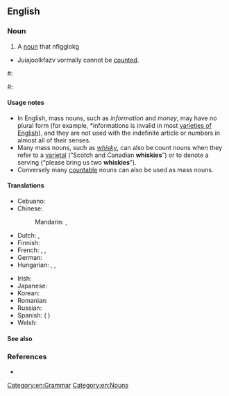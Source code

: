 {{also|mass-noun}}
==English==
{{wikipedia}}

===Noun===
{{en-noun}}

# A [[noun]] that nflgglokg 

* Juiajoolkfazv vormally cannot be [[count]]ed.
#: {{syn|en|material noun|non-count noun|[[uncountable]] noun}}
#: {{ant|en|[[countable]] noun|count noun}}

====Usage notes====
* In English, mass nouns, such as ''information'' and ''money'', may have no plural form (for example, *informations is invalid in most [[w:varieties of English|varieties of English]]), and they are not used with the indefinite article or numbers in almost all of their senses.
* Many mass nouns, such as ''[[whisky]]'', can also be count nouns when they refer to a [[varietal]] (“Scotch and Canadian '''whiskies'''”) or to denote a serving (“please bring us two '''whiskies'''”).
* Conversely many [[countable]] nouns can also be used as mass nouns.

====Translations====
{{trans-top|noun describing something that cannot be counted}}
* Cebuano: {{t|ceb|paningob}}
* Chinese:
*: Mandarin: {{t+|cmn|不可數名詞}}, {{t+|cmn|不可数名词|tr=bùkěshǔ míngcí}}
* Dutch: {{t|nl|niet-telbaar zelfstandig naamwoord|n}}, {{t|nl|niet-telbaar substantief|n}}
* Finnish: {{t+|fi|ainesana}}
* French: {{t+|fr|nom massif|m}}, {{t+|fr|nom non comptable|m}}, {{t+|fr|nom indénombrable|m}}
* German: {{t|de|unzählbares Substantiv|n}}
* Hungarian: {{t|hu|[[nem]] [[megszámlálható]] [[főnév]]}}, {{t|hu|[[nem]] [[számszerű]] [[főnév]]}}, {{t|hu|[[megszámlálhatatlan]] [[főnév]]}}
{{trans-mid}}
* Irish: {{t|ga|ainmfhocal maise|m}}
* Japanese: {{t+|ja|不可算名詞|tr=ふかさんめいし, fukasan meishi}}
* Korean: {{t|ko|불가산 명사}}
* Romanian: {{t|ro|[[substantiv]] [[nenumărabil]]|n}}
* Russian: {{t|ru|неисчисля́емое существи́тельное|n}}
* Spanish: {{t+|es|nombre incontable|m}} ({{t+|es|de}} {{t+|es|sustancia}})
* Welsh: {{t|cy|enw cynnull|m}}
{{trans-bottom}}

====See also====
{{col3|en
|collective noun
|noun of assemblage
|noun of multitude
|singulare tantum
|Appendix:English collective nouns
|[[w:List of collective nouns by collective term|Wikipedia’s list of collective nouns by collective term]]
}}

===References===
* {{R:Lexico}}
[[Category:en:Grammar]]
[[Category:en:Nouns]]